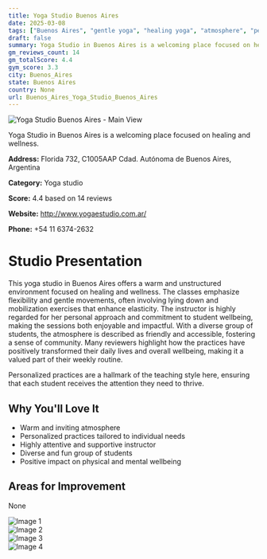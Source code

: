 ```yaml
---
title: Yoga Studio Buenos Aires
date: 2025-03-08
tags: ["Buenos Aires", "gentle yoga", "healing yoga", "atmosphere", "personalized instruction", "Buenos Aires"]  
draft: false
summary: Yoga Studio in Buenos Aires is a welcoming place focused on healing and wellness.
gm_reviews_count: 14
gm_totalScore: 4.4
gym_score: 3.3
city: Buenos_Aires
state: Buenos Aires
country: None
url: Buenos_Aires_Yoga_Studio_Buenos_Aires
---
```


<div className="aspect-[16/9] relative my-8">
  <img 
    src="https://lh5.googleusercontent.com/p/AF1QipMx5bU4sgevDXkTEyZZpmAyluPxzY0aKkZLkb7J=w1920-h1080-k-no"
    alt="Yoga Studio Buenos Aires - Main View"
    className="object-cover absolute inset-0 w-full h-full rounded-lg"
  />
</div>

Yoga Studio in Buenos Aires is a welcoming place focused on healing and wellness.

**Address:** Florida 732, C1005AAP Cdad. Autónoma de Buenos Aires, Argentina

**Category:** Yoga studio

**Score:** 4.4 based on 14 reviews

**Website:** http://www.yogaestudio.com.ar/

**Phone:** +54 11 6374-2632

# Studio Presentation

This yoga studio in Buenos Aires offers a warm and unstructured environment focused on healing and wellness. The classes emphasize flexibility and gentle movements, often involving lying down and mobilization exercises that enhance elasticity. The instructor is highly regarded for her personal approach and commitment to student wellbeing, making the sessions both enjoyable and impactful. With a diverse group of students, the atmosphere is described as friendly and accessible, fostering a sense of community. Many reviewers highlight how the practices have positively transformed their daily lives and overall wellbeing, making it a valued part of their weekly routine.

Personalized practices are a hallmark of the teaching style here, ensuring that each student receives the attention they need to thrive.

## Why You'll Love It

- Warm and inviting atmosphere
- Personalized practices tailored to individual needs
- Highly attentive and supportive instructor
- Diverse and fun group of students
- Positive impact on physical and mental wellbeing

## Areas for Improvement

None

<div className="grid grid-cols-1 xl:grid-cols-2 gap-4 my-8">
<div className="aspect-[4/3] relative"><img src="https://lh5.googleusercontent.com/p/AF1QipNn05qcIXqJF4d48rqqLrmOkpYK4GL5x-rP_Eh-=w1920-h1080-k-no" alt="Image 1" className="object-cover absolute inset-0 w-full h-full rounded-lg" /></div>
<div className="aspect-[4/3] relative"><img src="https://lh5.googleusercontent.com/p/AF1QipOlzQgT2WG-MpJurvQ4_fvFAtpANap5i1Onjsas=w1920-h1080-k-no" alt="Image 2" className="object-cover absolute inset-0 w-full h-full rounded-lg" /></div>
<div className="aspect-[4/3] relative"><img src="https://lh5.googleusercontent.com/p/AF1QipOJt7aEXi3kUjV-1JpriSlcxabLLnepjOfmzXr2=w1920-h1080-k-no" alt="Image 3" className="object-cover absolute inset-0 w-full h-full rounded-lg" /></div>
<div className="aspect-[4/3] relative"><img src="https://lh5.googleusercontent.com/p/AF1QipOOoyItuV9SXeaHFZceO9TpPpjcc-vzvIwXwxdl=w1920-h1080-k-no" alt="Image 4" className="object-cover absolute inset-0 w-full h-full rounded-lg" /></div>
</div>